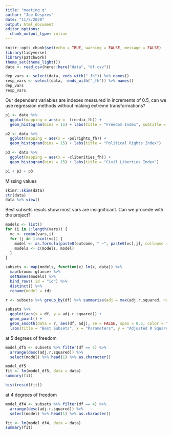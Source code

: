 ```yaml
---
title: "meeting q"
author: "Joe Despres"
date: "11/5/2020"
output: html_document
editor_options: 
  chunk_output_type: inline
---
```


```r
knitr::opts_chunk$set(echo = TRUE, warning = FALSE, message = FALSE)
library(tidyverse)
library(patchwork)
theme_set(theme_light())
data <- read_csv(here::here("data", "df.csv"))
```

```r
dep_vars <- select(data, ends_with("_fh")) %>% names()
resp_vars <- select(data, -ends_with("_fh")) %>% names()
dep_vars
resp_vars
```

Our dependent variables are indexes measured in increments of 0.5, can we use regression methods without making extreme transformations?

```r
p1 <- data %>% 
  ggplot(mapping = aes(x = -freedix_fh)) + 
  geom_histogram(bins = 15) + labs(title = "Freedom Index", subtitle = 'Further Right More "Free"')

p2 <- data %>% 
  ggplot(mapping = aes(x = -polrights_fh)) + 
  geom_histogram(bins = 15) + labs(title = "Political Rights Index")

p3 <- data %>% 
  ggplot(mapping = aes(x = -cliberities_fh)) + 
  geom_histogram(bins = 15) + labs(title = "Civil Liberties Index")

p1 + p2 + p3

```

Missing values

```r
skimr::skim(data)
str(data)
data %>% view()
```



Best subsets resuls show most vars are insignificant. Can we procede with the project?

```r
models <- list()
for (i in 1:length(vars)) {
  vc <- combn(vars,i)
  for (j in 1:ncol(vc)) {
    model <- as.formula(paste0(outcome, " ~", paste0(vc[,j], collapse = " + ")))
    models <- c(models, model)
  }
}

subsets <- map(models, function(x) lm(x, data)) %>% 
  map(broom::glance) %>% 
  setNames(models) %>% 
  bind_rows(.id = "id") %>% 
  distinct() %>% 
  rename(model = id) 

```

```r
r <- subsets %>% group_by(df) %>% summarise(adj = max(adj.r.squared, na.rm = T))

subsets %>% 
  ggplot(aes(x = df, y = adj.r.squared)) + 
  geom_point() + 
  geom_smooth(data = r, aes(df, adj), se = FALSE, span = 0.5, color = "Green") + 
  labs(title = "Best Subsets", x = "Parameters", y = "Adjusted R Squared")
```
at 5 degrees of freedom
```r
model_df5 <- subsets %>% filter(df == 5) %>% 
  arrange(desc(adj.r.squared)) %>% 
  select(model) %>% head(1) %>% as.character()

model_df5
fit <- lm(model_df5, data = data)
summary(fit)
```


```r
hist(resid(fit))
```


at 4 degrees of freedom
```r
model_df4 <- subsets %>% filter(df == 4) %>% 
  arrange(desc(adj.r.squared)) %>% 
  select(model) %>% head(1) %>% as.character()

fit <- lm(model_df4, data = data)
summary(fit)
```

